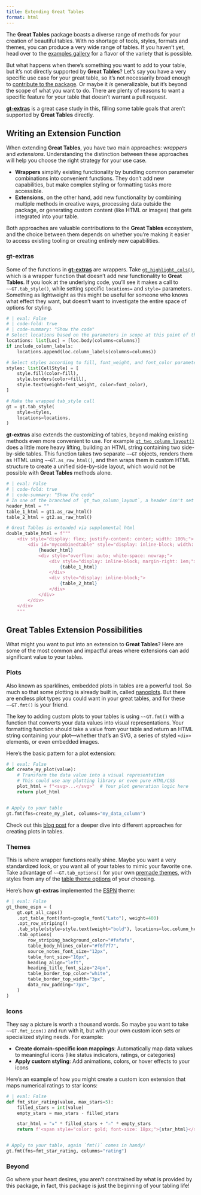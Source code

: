 ```yaml
---
title: Extending Great Tables
format: html
---
```


<!-- Intro -->
The **Great Tables** package boasts a diverse range of methods for your creation of beautiful tables. With no shortage of tools, styles, formats and themes, you can produce a very wide range of tables. If you haven't yet, head over to the [examples gallery](../examples/index.qmd) for a flavor of the variety that is possible.

But what happens when there's something you want to add to your table, but it's not directly supported by **Great Tables**? Let's say you have a very specific use case for your great table, so it's not necessarily broad enough to [contribute to the package](contributing.qmd). Or maybe it *is* generalizable, but it's beyond the scope of what you want to do. There are plenty of reasons to want a specific feature for your table that doesn't warrant a pull request.

[**gt-extras**](https://posit-dev.github.io/gt-extras/) is a great case study in this, filling some table goals that aren't supported by **Great Tables** directly.

## Writing an Extension Function

When extending **Great Tables**, you have two main approaches: *wrappers* and *extensions*. Understanding the distinction between these approaches will help you choose the right strategy for your use case.

- **Wrappers** simplify existing functionality by bundling common parameter combinations into convenient functions. They don't add new capabilities, but make complex styling or formatting tasks more accessible.
- **Extensions**, on the other hand, add new functionality by combining multiple methods in creative ways, processing data outside the package, or generating custom content (like HTML or images) that gets integrated into your table.

Both approaches are valuable contributions to the **Great Tables** ecosystem, and the choice between them depends on whether you're making it easier to access existing tooling or creating entirely new capabilities.

### gt-extras

Some of the functions in [**gt-extras**](https://posit-dev.github.io/gt-extras/) are wrappers. Take [`gt_highlight_cols()`](https://posit-dev.github.io/gt-extras/reference/gt_highlight_cols), which is a wrapper function that doesn't add *new* functionality to **Great Tables**. If you look at the underlying code, you'll see it makes a call to `~~GT.tab_style()`, while setting specific `locations=` and `style=` parameters. Something as lightweight as this might be useful for someone who knows what effect they want, but doesn't want to investigate the entire space of options for styling.

<!-- Show code here maybe? -->

```python
# | eval: False
# | code-fold: true
# | code-summary: "Show the code"
# Select locations based on the parameters in scope at this point of the function
locations: list[Loc] = [loc.body(columns=columns)]
if include_column_labels:
    locations.append(loc.column_labels(columns=columns))

# Select styles according to fill, font_weight, and font_color parameters
styles: list[CellStyle] = [
    style.fill(color=fill),
    style.borders(color=fill),
    style.text(weight=font_weight, color=font_color),
]

# Make the wrapped tab_style call
gt = gt.tab_style(
    style=styles,
    locations=locations,
)
```


**gt-extras** also extends the customizing of tables, beyond making existing methods even more convenient to use. For example [`gt_two_column_layout()`](https://posit-dev.github.io/gt-extras/reference/gt_two_column_layout) does a little more heavy lifting, building an HTML string containing two side-by-side tables. This function takes two separate `~~GT` objects, renders them as HTML using `~~GT.as_raw_html()`, and then wraps them in custom HTML structure to create a unified side-by-side layout, which would not be possible with **Great Tables** methods alone.

```python
# | eval: False
# | code-fold: true
# | code-summary: "Show the code"
# In one of the branched of `gt_two_column_layout`, a header isn't set
header_html = ""
table_1_html = gt1.as_raw_html()
table_2_html = gt2.as_raw_html()

# Great Tables is extended via supplemental html
double_table_html = f"""
    <div style="display: flex; justify-content: center; width: 100%;">
        <div id="mycombinedtable" style="display: inline-block; width: auto;">
            {header_html}
            <div style="overflow: auto; white-space: nowrap;">
                <div style="display: inline-block; margin-right: 1em;">
                    {table_1_html}
                </div>
                <div style="display: inline-block;">
                    {table_2_html}
                </div>
            </div>
        </div>
    </div>
    """
```


## Great Tables Extension Possibilities

What might you want to put into an extension to **Great Tables**? Here are some of the most common and impactful areas where extensions can add significant value to your tables.

### Plots

Also known as sparklines, embedded plots in tables are a powerful tool. So much so that some plotting is already built in, called [nanoplots](nanoplots.qmd). But there are endless plot types you could want in your great tables, and for these `~~GT.fmt()` is your friend.

The key to adding custom plots to your tables is using `~~GT.fmt()` with a function that converts your data values into visual representations. Your formatting function should take a value from your table and return an HTML string containing your plot—whether that's an SVG, a series of styled `<div>` elements, or even embedded images.

Here's the basic pattern for a plot extension:

```python
# | eval: False
def create_my_plot(value):
    # Transform the data value into a visual representation
    # This could use any plotting library or even pure HTML/CSS
    plot_html = f"<svg>...</svg>"  # Your plot generation logic here
    return plot_html


# Apply to your table
gt.fmt(fns=create_my_plot, columns="my_data_column")
```

Check out this [blog post](../blog/plots-in-tables/index.qmd)  for a deeper dive into different approaches for creating plots in tables.

### Themes

This is where wrapper functions really shine. Maybe you want a very standardized look, or you want all of your tables to mimic your favorite one. Take advantage of `~~GT.tab_options()` for your own [premade themes](./table-theme-premade.qmd), with styles from any of the [table theme options](./table-theme-options.qmd) of your choosing.

Here's how **gt-extras** implemented the [ESPN](https://posit-dev.github.io/gt-extras/reference/gt_theme_espn) theme:

```python
# | eval: False
gt_theme_espn = (
    gt.opt_all_caps()
    .opt_table_font(font=google_font("Lato"), weight=400)
    .opt_row_striping()
    .tab_style(style=style.text(weight="bold"), locations=loc.column_header())
    .tab_options(
        row_striping_background_color="#fafafa",
        table_body_hlines_color="#f6f7f7",
        source_notes_font_size="12px",
        table_font_size="16px",
        heading_align="left",
        heading_title_font_size="24px",
        table_border_top_color="white",
        table_border_top_width="3px",
        data_row_padding="7px",
    )
)
```

### Icons

They say a picture is worth a thousand words. So maybe you want to take `~~GT.fmt_icon()` and run with it, but with your own custom icon sets or specialized styling needs. For example:

- **Create domain-specific icon mappings**: Automatically map data values to meaningful icons (like status indicators, ratings, or categories)
- **Apply custom styling**: Add animations, colors, or hover effects to your icons

Here's an example of how you might create a custom icon extension that maps numerical ratings to star icons:

```python
# | eval: False
def fmt_star_rating(value, max_stars=5):
    filled_stars = int(value)
    empty_stars = max_stars - filled_stars

    star_html = "★" * filled_stars + "☆" * empty_stars
    return f'<span style="color: gold; font-size: 18px;">{star_html}</span>'


# Apply to your table, again `fmt()` comes in handy!
gt.fmt(fns=fmt_star_rating, columns="rating")
```

### Beyond

Go where your heart desires, you aren't constrained by what is provided by this package, in fact, this package is just the beginning of your tabling life!
